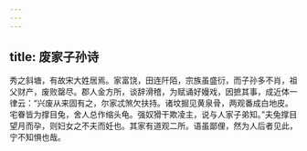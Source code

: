 ```yaml
---
---
---
```

title: 废家子孙诗
---




秀之斜塘，有故宋大姓居焉。家富饶，田连阡陌，宗族虽盛衍，而子孙多不肖，祖父财产，废败罄尽。郡人金方所，谈辞滑稽，为赋诵好嫚戏，因摭其事，成近体一律云：“兴废从来固有之，尔家忒煞欠扶持。诸坟掘见黄泉骨，两观番成白地皮。宅眷皆为撑目兔，舍人总作缩头龟。强奴猾干欺凌主，说与人家子弟知。”夫兔撑目望月而孕，则妇女之不夫而妊也。其家有道观二所。语虽鄙俚，然为人后者见此，宁不知惧也哉。